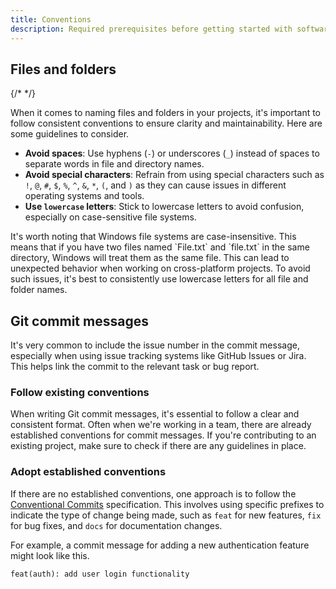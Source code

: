 ```yaml
---
title: Conventions
description: Required prerequisites before getting started with software and cloud engineering.
---
```



## Files and folders

{/* <YouTube id="pjnSE99-cz0" /> */}

When it comes to naming files and folders in your projects, it's important to follow consistent conventions to ensure clarity and maintainability. Here are some guidelines to consider.

- **Avoid spaces**: Use hyphens (`-`) or underscores (`_`) instead of spaces to separate words in file and directory names.
- **Avoid special characters**: Refrain from using special characters such as `!`, `@`, `#`, `$`, `%`, `^`, `&`, `*`, `(`, and `)` as they can cause issues in different operating systems and tools.
- **Use `lowercase` letters**: Stick to lowercase letters to avoid confusion, especially on case-sensitive file systems.

<Aside type="caution">
  It's worth noting that Windows file systems are case-insensitive. This means that if you have two files named `File.txt` and `file.txt` in the same directory, Windows will treat them as the same file. This can lead to unexpected behavior when working on cross-platform projects. To avoid such issues, it's best to consistently use lowercase letters for all file and folder names.
</Aside>

## Git commit messages

<Aside type="tip">
  It's very common to include the issue number in the commit message, especially when using issue tracking systems like GitHub Issues or Jira. This helps link the commit to the relevant task or bug report.
</Aside>

### Follow existing conventions

When writing Git commit messages, it's essential to follow a clear and consistent format. Often when we're working in a team, there are already established conventions for commit messages. If you're contributing to an existing project, make sure to check if there are any guidelines in place. 

### Adopt established conventions

If there are no established conventions, one approach is to follow the [Conventional Commits](https://www.conventionalcommits.org/en/v1.0.0/) specification. This involves using specific prefixes to indicate the type of change being made, such as `feat` for new features, `fix` for bug fixes, and `docs` for documentation changes.

For example, a commit message for adding a new authentication feature might look like this.

```txt
feat(auth): add user login functionality
```